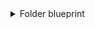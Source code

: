 <details>
<summary>Folder blueprint</summary>

```json showLineNumbers
{
  "identifier": "gitlabFolder",
  "title": "Folder",
  "icon": "Gitlab",
  "schema": {
    "properties": {
      "readme": {
        "title": "README",
        "type": "string",
        "format": "markdown"
      },
      "url": {
        "title": "Folder URL",
        "type": "string",
        "format": "url"
      }
    },
    "required": []
  },
  "mirrorProperties": {},
  "calculationProperties": {},
  "relations": {
    "repository": {
      "title": "Service",
      "target": "gitlabService",
      "required": false,
      "many": false
    }
  }
}
```

</details>
